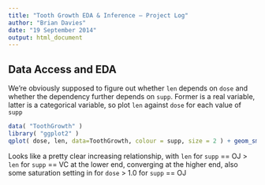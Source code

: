 ```yaml
---
title: "Tooth Growth EDA & Inference — Project Log"
author: "Brian Davies"
date: "19 September 2014"
output: html_document
---
```


## Data Access and EDA

We're obviously supposed to figure out whether `len` depends on `dose` and
whether the dependency further depends on `supp`. Former is a real variable, latter
is a categorical variable, so plot `len` against `dose` for each value of `supp`

```r
data( "ToothGrowth" )
library( "ggplot2" )
qplot( dose, len, data=ToothGrowth, colour = supp, size = 2 ) + geom_smooth( size = 1 )
```

Looks like a pretty clear increasing relationship, with `len` for `supp` == OJ > `len`
for `supp` == VC at the lower end, converging at the higher end, also some
saturation setting in for `dose` > 1.0 for `supp` == OJ
